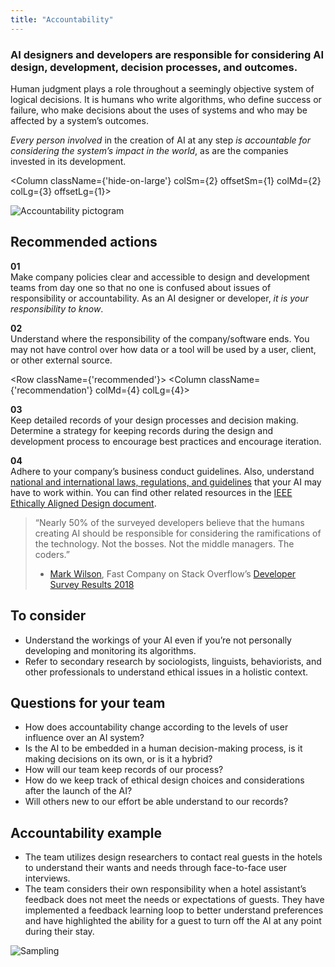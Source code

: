 ```yaml
---
title: "Accountability"
---
```




<Row className="opener">

<Column colSm={4} colMd={7} colLg={7}>

### AI designers and developers are responsible for considering AI design, development, decision processes, and outcomes.

Human judgment plays a role throughout a seemingly objective system of logical decisions. It is humans who write algorithms, who define success or failure, who make decisions about the uses of systems and who may be affected by a system’s outcomes.

*Every person involved* in the creation of AI at any step *is accountable for considering the system’s impact in the world*, as are the companies invested in its development.

</Column>

<Column className={'hide-on-large'} colSm={2} offsetSm={1} colMd={2} colLg={3} offsetLg={1}>

![Accountability pictogram](../../images/ethics/accountability/Image_1.png)

</Column>
</Row>

<Row>
<Column colSm={4}>

## Recommended actions

</Column>
<Column className={'recommendation'} colMd={4} colLg={4}>

**01**<br/>
Make company policies clear and accessible to design and development teams from day one so that no one is confused about issues of responsibility or accountability. As an AI designer or developer, *it is your responsibility to know*.

</Column>
<Column className={'recommendation'} colMd={4} colLg={4}>

**02**<br/>
Understand where the responsibility of the company/software ends. You may not have control over how data or a tool will be used by a user, client, or other external source.

</Column>
</Row>

<Row className={'recommended'}>
<Column className={'recommendation'} colMd={4} colLg={4}>

**03**<br/>
Keep detailed records of your design processes and decision making. Determine a strategy for keeping records during the design and development process to encourage best practices and encourage iteration.

</Column>
<Column className={'recommendation'} colMd={4} colLg={4}>

**04**<br/>
Adhere to your company’s business conduct guidelines. Also, understand [national and international laws, regulations, and guidelines](http://www.ohchr.org/EN/pages/home.aspx) that your AI may have to work within. You can find other related resources in the [IEEE Ethically Aligned Design document](https://ethicsinaction.ieee.org).

</Column>
</Row>

> “Nearly 50% of the surveyed developers believe that the humans creating AI should be responsible for considering the ramifications of the technology. Not the bosses. Not the middle managers. The coders.”
>
> - [Mark Wilson](https://www.fastcodesign.com/90164226/what-developers-really-think-about-ai-and-bias), Fast Company
> on Stack Overflow’s [Developer Survey Results 2018](https://insights.stackoverflow.com/survey/2018/)


<Row className="consider">
<Column colMd={7} colLg={7}>

## To consider

 - Understand the workings of your AI even if you’re not personally developing and monitoring its algorithms.
 - Refer to secondary research by sociologists, linguists, behaviorists, and other professionals to understand ethical issues in a holistic context.


</Column>
</Row>



<Row className="questions">
<Column colMd={7} colLg={7}>

## Questions for your team

 - How does accountability change according to the levels of user influence over an AI system?
 - Is the AI to be embedded in a human decision-making process, is it making decisions on its own, or is it a hybrid?
 - How will our team keep records of our process?
 - How do we keep track of ethical design choices and considerations after the launch of the AI?
 - Will others new to our effort be able understand to our records?


</Column>
</Row>



<Row className="example">
<Column colMd={7} colLg={7}>

## Accountability example

 - The team utilizes design researchers to contact real guests in the hotels to understand their wants and needs through face-to-face user interviews.
 - The team considers their own responsibility when a hotel assistant’s feedback does not meet the needs or expectations of guests. They have implemented a feedback learning loop to better understand preferences and have highlighted the ability for a guest to turn off the AI at any point during their stay.


</Column>
</Row>

![Sampling](../../images/ethics/accountability/Image_2.png)
